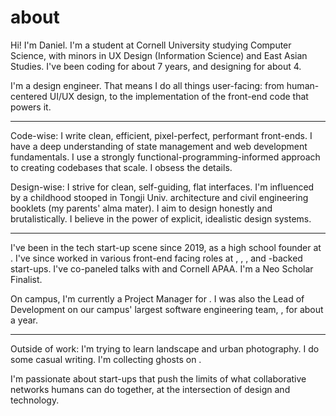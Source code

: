 
<Navbar active='/about' />

# about

Hi! I'm Daniel. I'm a student at Cornell University studying Computer Science, with minors in UX Design (Information Science) and East Asian Studies. I've been coding for about 7 years, and designing for about 4.

I'm a design engineer. That means I do all things user-facing: from human-centered UI/UX design, to the implementation of the front-end code that powers it.

---

Code-wise: I write clean, efficient, pixel-perfect, performant front-ends. I have a deep understanding of state management and web development fundamentals. I use a strongly functional-programming-informed approach to creating codebases that scale. I obsess the details.

Design-wise: I strive for clean, self-guiding, flat interfaces. I'm influenced by a childhood stooped in Tongji Univ. architecture and civil engineering booklets (my parents' alma mater). I aim to design honestly and brutalistically. I believe in the power of explicit, idealistic design systems.

---

I've been in the tech start-up scene since 2019, as a high school founder at <CustomLink href="https://leangap.org" text="Leangap" />. I've since worked in various front-end facing roles at <CustomLink href='https://www.ycombinator.com/' text='Y-Combinator' />, <CustomLink href='https://www.joinef.com/' text='Entrepreneur-First' />, <CustomLink href='https://neo.com/' text='Neo' />, and <CustomLink href='https://youtu.be/fa9-T6Fie4U' text='Mark Cuban' />-backed start-ups. I've co-paneled talks with <CustomLink href="https://bobatalks.com" text="BobaTalks" /> and Cornell APAA. I'm a Neo Scholar Finalist.

On campus, I'm currently a Project Manager for <CustomLink href="https://www.designconsultingcornell.com/" text="Design Consulting at Cornell" />. I was also the Lead of Development on our campus&apos; largest software engineering team, <CustomLink href="https://www.cornelldti.org/" text="Cornell DTI" />, for about a year.

---

Outside of work: I'm trying to learn landscape and urban photography. I do some casual writing. I'm collecting ghosts on <CustomLink href='https://www.are.na/daniel-wei/ghosts-tsnifcgude4' text='Are.na' />.

I'm passionate about start-ups that push the limits of what collaborative networks humans can do together, at the intersection of design and technology.

<CustomLink
    href='https://cal.com/danielwei15/coffee-chat?duration=15&date=2024-01-11&month=2024-01'
    text="Let's chat!"
/>
